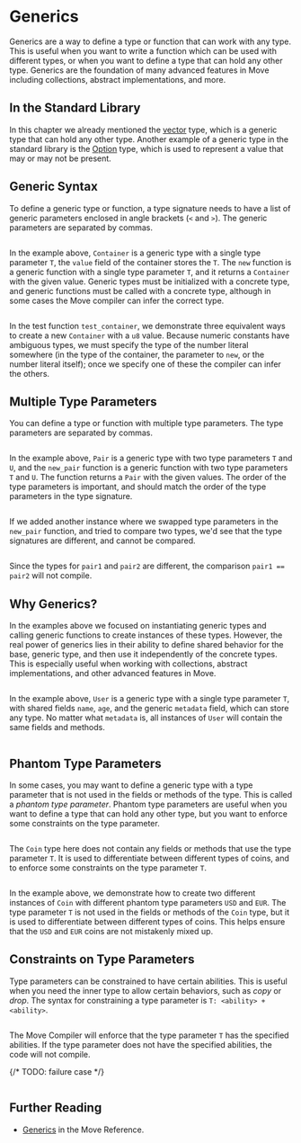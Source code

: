 # Generics

Generics are a way to define a type or function that can work with any type. This is useful when you
want to write a function which can be used with different types, or when you want to define a type
that can hold any other type. Generics are the foundation of many advanced features in Move
including collections, abstract implementations, and more.

## In the Standard Library

In this chapter we already mentioned the [vector](./vector) type, which is a generic type that can
hold any other type. Another example of a generic type in the standard library is the
[Option](./option) type, which is used to represent a value that may or may not be present.

## Generic Syntax

To define a generic type or function, a type signature needs to have a list of generic parameters
enclosed in angle brackets (`<` and `>`). The generic parameters are separated by commas.

```move file=packages/samples/sources/move-basics/generics.move anchor=container

```

In the example above, `Container` is a generic type with a single type parameter `T`, the `value`
field of the container stores the `T`. The `new` function is a generic function with a single type
parameter `T`, and it returns a `Container` with the given value. Generic types must be initialized
with a concrete type, and generic functions must be called with a concrete type, although in some
cases the Move compiler can infer the correct type.

```move file=packages/samples/sources/move-basics/generics.move anchor=test_container

```

In the test function `test_container`, we demonstrate three equivalent ways to create a new
`Container` with a `u8` value. Because numeric constants have ambiguous types, we must specify the
type of the number literal somewhere (in the type of the container, the parameter to `new`, or the
number literal itself); once we specify one of these the compiler can infer the others.

## Multiple Type Parameters

You can define a type or function with multiple type parameters. The type parameters are separated
by commas.

```move file=packages/samples/sources/move-basics/generics.move anchor=pair

```

In the example above, `Pair` is a generic type with two type parameters `T` and `U`, and the
`new_pair` function is a generic function with two type parameters `T` and `U`. The function returns
a `Pair` with the given values. The order of the type parameters is important, and should match the
order of the type parameters in the type signature.

```move file=packages/samples/sources/move-basics/generics.move anchor=test_pair

```

If we added another instance where we swapped type parameters in the `new_pair` function, and tried
to compare two types, we'd see that the type signatures are different, and cannot be compared.

```move file=packages/samples/sources/move-basics/generics.move anchor=test_pair_swap

```

Since the types for `pair1` and `pair2` are different, the comparison `pair1 == pair2` will not
compile.

## Why Generics?

In the examples above we focused on instantiating generic types and calling generic functions to
create instances of these types. However, the real power of generics lies in their ability to define
shared behavior for the base, generic type, and then use it independently of the concrete types.
This is especially useful when working with collections, abstract implementations, and other
advanced features in Move.

```move file=packages/samples/sources/move-basics/generics.move anchor=user

```

In the example above, `User` is a generic type with a single type parameter `T`, with shared fields
`name`, `age`, and the generic `metadata` field, which can store any type. No matter what `metadata`
is, all instances of `User` will contain the same fields and methods.

```move file=packages/samples/sources/move-basics/generics.move anchor=update_user

```

## Phantom Type Parameters

In some cases, you may want to define a generic type with a type parameter that is not used in the
fields or methods of the type. This is called a _phantom type parameter_. Phantom type parameters
are useful when you want to define a type that can hold any other type, but you want to enforce some
constraints on the type parameter.

```move file=packages/samples/sources/move-basics/generics.move anchor=phantom

```

The `Coin` type here does not contain any fields or methods that use the type parameter `T`. It is
used to differentiate between different types of coins, and to enforce some constraints on the type
parameter `T`.

```move file=packages/samples/sources/move-basics/generics.move anchor=test_phantom

```

In the example above, we demonstrate how to create two different instances of `Coin` with different
phantom type parameters `USD` and `EUR`. The type parameter `T` is not used in the fields or methods
of the `Coin` type, but it is used to differentiate between different types of coins. This helps
ensure that the `USD` and `EUR` coins are not mistakenly mixed up.

## Constraints on Type Parameters

Type parameters can be constrained to have certain abilities. This is useful when you need the inner
type to allow certain behaviors, such as _copy_ or _drop_. The syntax for constraining a type
parameter is `T: <ability> + <ability>`.

```move file=packages/samples/sources/move-basics/generics.move anchor=constraints

```

The Move Compiler will enforce that the type parameter `T` has the specified abilities. If the type
parameter does not have the specified abilities, the code will not compile.

{/* TODO: failure case */}

```move file=packages/samples/sources/move-basics/generics.move anchor=test_constraints

```

## Further Reading

- [Generics](./../../reference/generics) in the Move Reference.
